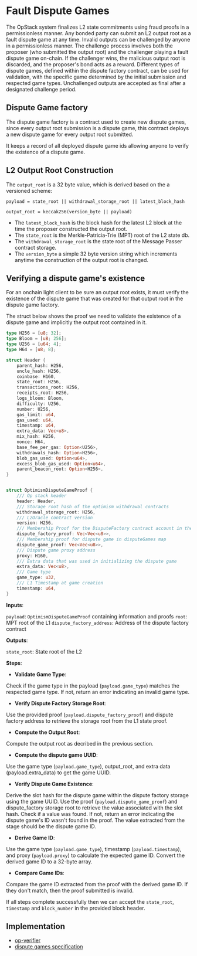 # Fault Dispute Games

The OpStack system finalizes L2 state commitments using fraud proofs in a permissionless manner. Any bonded party can submit an L2 output root as a fault dispute game at any time.
Invalid outputs can be challenged by anyone in a permissionless manner. The challenge process involves both the proposer (who submitted the output root) and the challenger playing a fault dispute game on-chain.
If the challenger wins, the malicious output root is discarded, and the proposer's bond acts as a reward.
Different types of dispute games, defined within the dispute factory contract, can be used for validation, with the specific game determined by the initial submission and respected game types.
Unchallenged outputs are accepted as final after a designated challenge period.

## Dispute Game factory

The dispute game factory is a contract used to create new dispute games, since every output root submission is a dispute game, this contract deploys a new dispute game for every output root submitted.

It keeps a record of all deployed dispute game ids allowing anyone to verify the existence of a dispute game.


## L2 Output Root Construction
The `output_root` is a 32 byte value, which is derived based on the a versioned scheme:

```
payload = state_root || withdrawal_storage_root || latest_block_hash

output_root = keccak256(version_byte || payload)
```

* The `latest_block_hash` is the block hash for the latest L2 block at the time the proposer constructed the output root.
* The `state_root` is the Merkle-Patricia-Trie (MPT) root of the L2 state db.
* The `withdrawal_storage_root` is the state root of the Message Passer contract storage.
* The `version_byte`  a simple 32 byte version string which increments anytime the construction of the output root is changed.


## Verifying a dispute game's existence

For an onchain light client to be sure an output root exists, it must verify the existence of the dispute game that was created for that output root in the dispute game factory.

The struct below shows the proof we need to validate the existence of a dispute game and implicitly the output root contained in it.

```rust showLineNumbers
type H256 = [u8; 32];
type Bloom = [u8; 256];
type U256 = [u64; 4];
type H64 = [u8; 8];

struct Header {
	parent_hash: H256,
	uncle_hash: H256,
	coinbase: H160,
	state_root: H256,
	transactions_root: H256,
	receipts_root: H256,
	logs_bloom: Bloom,
	difficulty: U256,
	number: U256,
	gas_limit: u64,
	gas_used: u64,
	timestamp: u64,
	extra_data: Vec<u8>,
	mix_hash: H256,
	nonce: H64,
	base_fee_per_gas: Option<U256>,
	withdrawals_hash: Option<H256>,
	blob_gas_used: Option<u64>,
	excess_blob_gas_used: Option<u64>,
	parent_beacon_root: Option<H256>,
}


struct OptimismDisputeGameProof {
	/// Op stack header
	header: Header,
	/// Storage root hash of the optimism withdrawal contracts
	withdrawal_storage_root: H256,
	/// L2Oracle contract version
	version: H256,
	/// Membership Proof for the DisputeFactory contract account in the ethereum world trie
	dispute_factory_proof: Vec<Vec<u8>>,
	/// Membership proof for dispute game in disputeGames map
	dispute_game_proof: Vec<Vec<u8>>,
	/// Dispute game proxy address
	proxy: H160,
	/// Extra data that was used in initializing the dispute game
	extra_data: Vec<u8>,
	/// Game type
	game_type: u32,
	/// L1 Timestamp at game creation
	timestamp: u64,
}
```


**Inputs**:

`payload`: `OptimismDisputeGameProof` containing information and proofs
`root`: MPT root of the L1
`dispute_factory_address`: Address of the dispute factory contract

**Outputs**:

`state_root`: State root of the L2

**Steps**:

*   **Validate Game Type**:

Check if the game type in the payload (`payload.game_type`) matches the respected game type. If not, return an error indicating an invalid game type.

*   **Verify Dispute Factory Storage Root**:

Use the provided proof (`payload.dispute_factory_proof`) and dispute factory address to retrieve the storage root from the L1 state proof.

*   **Compute the Output Root**:

Compute the output root as decribed in the previous section.

*   **Compute the dispute game UUID**:

Use the game type (`payload.game_type`), output_root, and extra data (payload.extra_data) to get the game UUID.

*   **Verify Dispute Game Existence**:

Derive the slot hash for the dispute game within the dispute factory storage using the game UUID.
Use the proof (`payload.dispute_game_proof`) and dispute_factory storage root to retrieve the value associated with the slot hash.
Check if a value was found. If not, return an error indicating the dispute game's ID wasn't found in the proof.
The value extracted from the stage should be the dispute game ID.

*   **Derive Game ID**:

Use the game type (`payload.game_type`), timestamp (`payload.timestamp`), and proxy (`payload.proxy`) to calculate the expected game ID.
Convert the derived game ID to a 32-byte array.

*   **Compare Game IDs**:

Compare the game ID extracted from the proof with the derived game ID. If they don't match, then the proof submitted is invalid.

If all steps complete successfully then we can accept the `state_root`, `timestamp` and `block_number` in the provided block header.


## Implementation

- [op-verifier](https://github.com/polytope-labs/hyperbridge/blob/main/modules/ismp/clients/optimism/src/lib.rs)
- [dispute games specification](https://specs.optimism.io/protocol/proposals.html)
